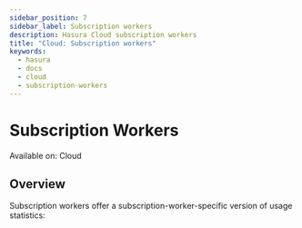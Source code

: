 ```yaml
---
sidebar_position: 7
sidebar_label: Subscription workers
description: Hasura Cloud subscription workers
title: "Cloud: Subscription workers"
keywords:
  - hasura
  - docs
  - cloud
  - subscription-workers
---
```



# Subscription Workers

<div className="badge badge--primary heading-badge">Available on: Cloud</div>

## Overview

Subscription workers offer a subscription-worker-specific version of usage statistics:

<Thumbnail
  src="/img/observability/pro-tab-subscription-workers.png"
  alt="Hasura Cloud Console subscription workers tab"
/>
